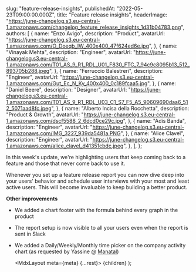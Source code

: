 
  slug: "feature-release-insights",
  publishedAt: "2022-05-23T09:00:00.000Z",
  title: "Feature release insights",
  headerImage:
    "https://june-changelog.s3.eu-central-1.amazonaws.com/changelog_feature_release_insights_1d31b04783.png",
  authors: [
    {
      name: "Enzo Avigo",
      description: "Product",
      avatarUrl:
        "https://june-changelog.s3.eu-central-1.amazonaws.com/O_Doeqb_IW_400x400_47f624ed6e.jpg",
    },
    {
      name: "Vinayak Mehta",
      description: "Engineer",
      avatarUrl:
        "https://june-changelog.s3.eu-central-1.amazonaws.com/T01_AS_9_R1_RDL_U01_F830_FTC_7_94c9c8095b13_512_893705b288.jpeg",
    },
    {
      name: "Ferruccio Balestreri",
      description: "Engineer",
      avatarUrl:
        "https://june-changelog.s3.eu-central-1.amazonaws.com/Gut_Ec_N_Ky_400x400_0c189fcaa5.jpg",
    },
    {
      name: "Daniel Beere",
      description: "Designer",
      avatarUrl:
        "https://june-changelog.s3.eu-central-1.amazonaws.com/T01_AS_9_R1_RDL_U03_C1_S7_F5_A5_90609690daa6_512_5071aad8fc.jpeg",
    },
    {
      name: "Alberto Incisa della Rocchetta",
      description: "Product & Growth",
      avatarUrl:
        "https://june-changelog.s3.eu-central-1.amazonaws.com/dscf5588_2_6dcd0ce29c.jpg",
    },
    {
      name: "Adis Banda",
      description: "Engineer",
      avatarUrl:
        "https://june-changelog.s3.eu-central-1.amazonaws.com/IMG_3227_939da5481a.PNG",
    },
    {
      name: "Alice Clavel",
      description: "Engineer",
      avatarUrl:
        "https://june-changelog.s3.eu-central-1.amazonaws.com/alice_clavel_d41351cbdc.jpeg",
    },
  ],
};

In this week's update, we're highlighting users that keep coming back to a feature and those that never come back to use it.

Whenever you set up a feature release report you can now dive deep into your users' behavior and schedule user interviews with your most and least active users. This will become invaluable to keep building a better product.

**Other improvements**

- We added a chart footer with the formula behind every graph in the product
- The report setup is now visible to all your users even when the report is sent in Slack
- We added a Daily/Weekly/Monthly time picker on the company activity chart (as requested by
  Yassine @ [Manatal](https://www.manatal.com/))

  <MdxLayout meta={meta} {...rest}>
    {children}
  </MdxLayout>
);
